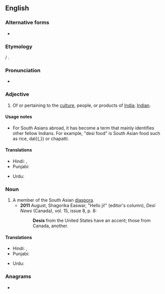 {{also|desi|desí|desi-}}
==English==
{{wikipedia}}

===Alternative forms===
* {{l|en|desi}}

===Etymology===
{{dercat|en|sa}}
{{bor+|en|inc-hnd}} {{m|ur|دیسی}} / {{m|hi|देसी}}.

===Pronunciation===
* {{IPA|en|/ˈdeɪ.si/|/ˈdɛ.si/}}

===Adjective===
{{en-adj}}

# Of or pertaining to the [[culture]], people, or products of [[India]]; [[Indian]].

====Usage notes====
* For South Asians abroad, it has become a term that mainly identifies other fellow Indians. For example, "desi food" is South Asian food such as rice, dal{{,}} or chapatti.

====Translations====
{{trans-top|South Asian}}
* Hindi: {{t+|hi|देसी}}, {{t+|hi|देशी}}
* Punjabi: {{t|pa|ਦੇਸੀ}}
{{trans-mid}}
* Urdu: {{t|ur|دیسی|tr=desī}}
{{trans-bottom}}

===Noun===
{{en-noun}}

# A member of the South Asian [[diaspora]].
#* '''2011''' August, Shagorika Easwar, "Hello ji!" (editor's column), ''Desi News'' (Canada), vol. 15, issue 8, p. 8:
#*: '''Desis''' from the United States have an accent; those from Canada, another.

====Translations====
{{trans-top|person}}
* Hindi: {{t+|hi|देसी}}, {{t+|hi|देशी}}
* Punjabi: {{t|pa|ਦੇਸੀ}}
{{trans-mid}}
* Urdu: {{t|ur|دیسی|tr=desī}}
{{trans-bottom}}

===Anagrams===
* {{anagrams|en|a=deis|-side|Dies|EIDs|Eids|IDEs|IEDs|Ides|SEID|Side|deis|dies|eids|ides|side|sied}}